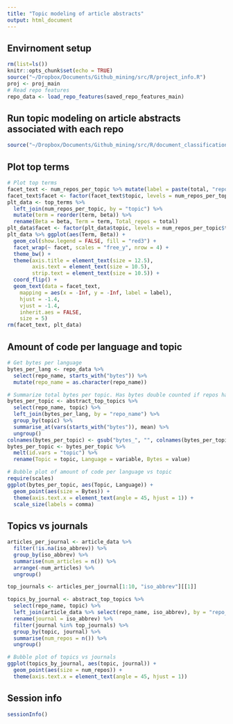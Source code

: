 ```yaml
---
title: "Topic modeling of article abstracts"
output: html_document
---
```


## Envirnoment setup

```r
rm(list=ls())
knitr::opts_chunk$set(echo = TRUE)
source("~/Dropbox/Documents/Github_mining/src/R/project_info.R")
proj <- proj_main
# Read repo features
repo_data <- load_repo_features(saved_repo_features_main)
```

## Run topic modeling on article abstracts associated with each repo

```r
source("~/Dropbox/Documents/Github_mining/src/R/document_classification/topics.R", local = TRUE)
```

## Plot top terms

```r
# Plot top terms
facet_text <- num_repos_per_topic %>% mutate(label = paste(total, "repos"))
facet_text$facet <- factor(facet_text$topic, levels = num_repos_per_topic$topic)
plt_data <- top_terms %>%
  left_join(num_repos_per_topic, by = "topic") %>%
  mutate(term = reorder(term, beta)) %>%
  rename(Beta = beta, Term = term, Total_repos = total)
plt_data$facet <- factor(plt_data$topic, levels = num_repos_per_topic$topic)
plt_data %>% ggplot(aes(Term, Beta)) +
  geom_col(show.legend = FALSE, fill = "red3") +
  facet_wrap(~ facet, scales = "free_y", nrow = 4) +
  theme_bw() +
  theme(axis.title = element_text(size = 12.5),
        axis.text = element_text(size = 10.5),
        strip.text = element_text(size = 10.5)) +
  coord_flip() + 
  geom_text(data = facet_text,
    mapping = aes(x = -Inf, y = -Inf, label = label),
    hjust = -1.4,
    vjust = -1.4,
    inherit.aes = FALSE,
    size = 5)
rm(facet_text, plt_data)
```


## Amount of code per language and topic

```r
# Get bytes per language
bytes_per_lang <- repo_data %>% 
  select(repo_name, starts_with("bytes")) %>%
  mutate(repo_name = as.character(repo_name))

# Summarize total bytes per topic. Has bytes double counted if repos have multiple topics.
bytes_per_topic <- abstract_top_topics %>% 
  select(repo_name, topic) %>% 
  left_join(bytes_per_lang, by = "repo_name") %>% 
  group_by(topic) %>% 
  summarise_at(vars(starts_with("bytes")), mean) %>%
  ungroup()
colnames(bytes_per_topic) <- gsub("bytes_", "", colnames(bytes_per_topic))
bytes_per_topic <- bytes_per_topic %>% 
  melt(id.vars = "topic") %>%
  rename(Topic = topic, Language = variable, Bytes = value)

# Bubble plot of amount of code per language vs topic
require(scales)
ggplot(bytes_per_topic, aes(Topic, Language)) + 
  geom_point(aes(size = Bytes)) +
  theme(axis.text.x = element_text(angle = 45, hjust = 1)) +
  scale_size(labels = comma)
```


## Topics vs journals

```r
articles_per_journal <- article_data %>% 
  filter(!is.na(iso_abbrev)) %>%
  group_by(iso_abbrev) %>% 
  summarise(num_articles = n()) %>% 
  arrange(-num_articles) %>%
  ungroup()

top_journals <- articles_per_journal[1:10, "iso_abbrev"][[1]]

topics_by_journal <- abstract_top_topics %>% 
  select(repo_name, topic) %>% 
  left_join(article_data %>% select(repo_name, iso_abbrev), by = "repo_name") %>% 
  rename(journal = iso_abbrev) %>%
  filter(journal %in% top_journals) %>%
  group_by(topic, journal) %>%
  summarise(num_repos = n()) %>%
  ungroup()

# Bubble plot of topics vs journals
ggplot(topics_by_journal, aes(topic, journal)) + 
  geom_point(aes(size = num_repos)) + 
  theme(axis.text.x = element_text(angle = 45, hjust = 1))
```

## Session info

```r
sessionInfo()
```

